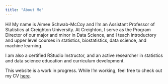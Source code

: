 ---
title: "About Me"
---

Hi! My name is Aimee Schwab-McCoy and I'm an Assistant Professor of Statistics at Creighton University. At Creighton, I serve as the Program Director of our major and minor in Data Science, and I teach introductory and upper level courses in statistics, biostatistics, data science, and machine learning.

I am also a certified RStudio Instructor, and an active researcher in statistics and data science education and curriculum development. 

This website is a work in progress. While I'm working, feel free to check out my CV [here](files/AimeeSchwabMcCoy_CV.pdf).
